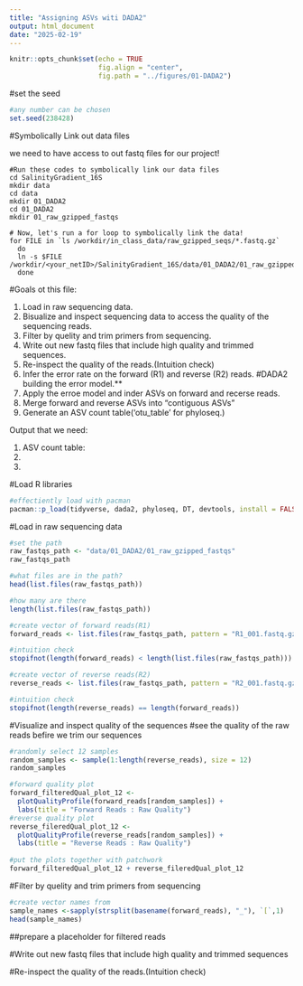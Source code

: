 ```yaml
---
title: "Assigning ASVs witi DADA2"
output: html_document
date: "2025-02-19"
---
```





```r
knitr::opts_chunk$set(echo = TRUE
                      fig.align = "center",
                      fig.path = "../figures/01-DADA2")
```
#set the seed
```r
#any number can be chosen
set.seed(238428)
```



#Symbolically Link out data files

we need to have access to out fastq files for our project!

```
#Run these codes to symbolically link our data files
cd SalinityGradient_16S
mkdir data
cd data
mkdir 01_DADA2
cd 01_DADA2
mkdir 01_raw_gzipped_fastqs

# Now, let's run a for loop to symbolically link the data! 
for FILE in `ls /workdir/in_class_data/raw_gzipped_seqs/*.fastq.gz`
  do
  ln -s $FILE /workdir/<your_netID>/SalinityGradient_16S/data/01_DADA2/01_raw_gzipped_fastqs/
  done
```

#Goals ot this file:

1. Load in raw sequencing data.
2. Bisualize and inspect sequencing data to access the quality of the sequencing reads.
3. Filter by quelity and trim primers from sequencing.
4. Write out new fastq files that include high quality and trimmed sequences.
5. Re-inspect the quality of the reads.(Intuition check)
6. Infer the error rate on the forward (R1) and reverse (R2) reads.
#DADA2 building the error model.**
7. Apply the erroe model and inder ASVs on forward and recerse reads.
8. Merge forward and reverse ASVs into "contiguous ASVs"
9. Generate an ASV count table('otu_table' for phyloseq.)

Output that we need:

1. ASV count table:
2. 
3. 


#Load R libraries
```r
#effectiently load with pacman
pacman::p_load(tidyverse, dada2, phyloseq, DT, devtools, install = FALSE)
```

#Load in raw sequencing data
```r
#set the path
raw_fastqs_path <- "data/01_DADA2/01_raw_gzipped_fastqs"
raw_fastqs_path

#what files are in the path?
head(list.files(raw_fastqs_path))

#how many are there
length(list.files(raw_fastqs_path))

#create vector of forward reads(R1)
forward_reads <- list.files(raw_fastqs_path, pattern = "R1_001.fastq.gz", full.names = TRUE)

#intuition check
stopifnot(length(forward_reads) < length(list.files(raw_fastqs_path)))

#create vector of reverse reads(R2)
reverse_reads <- list.files(raw_fastqs_path, pattern = "R2_001.fastq.gz", full.names = TRUE)

#intuition check
stopifnot(length(reverse_reads) == length(forward_reads))

```

#Visualize and inspect quality of the sequences
#see the quality of the raw reads befire we trim our sequences
```r
#randomly select 12 samples
random_samples <- sample(1:length(reverse_reads), size = 12)
random_samples

#forward quality plot
forward_filteredQual_plot_12 <-
  plotQualityProfile(forward_reads[random_samples]) +
  labs(title = "Forward Reads : Raw Quality")
#reverse quality plot
reverse_fileredQual_plot_12 <-
  plotQualityProfile(reverse_reads[random_samples]) +
  labs(title = "Reverse Reads : Raw Quality")
  
#put the plots together with patchwork
forward_filteredQual_plot_12 + reverse_fileredQual_plot_12
```


#Filter by quelity and trim primers from sequencing
```r
#create vector names from 
sample_names <-sapply(strsplit(basename(forward_reads), "_"), `[`,1)
head(sample_names)

```

##prepare a placeholder for filtered reads

#Write out new fastq files that include high quality and trimmed sequences

#Re-inspect the quality of the reads.(Intuition check)